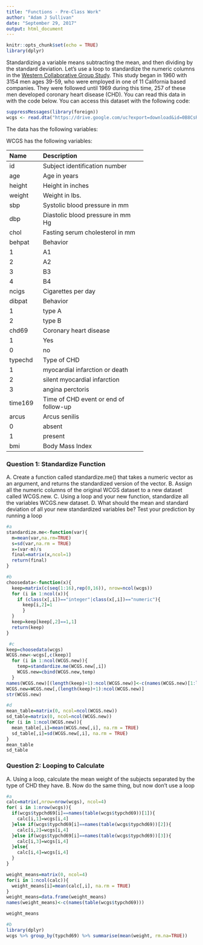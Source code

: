 ```yaml
---
title: "Functions - Pre-Class Work"
author: "Adam J Sullivan"
date: "September 29, 2017"
output: html_document
---
```


```r
knitr::opts_chunk$set(echo = TRUE)
library(dplyr)
```








Standardizing a variable means subtracting the mean, and then dividing by the standard deviation. Let’s use a loop to standardize the numeric columns in the [Western Collaborative Group Study](https://clinicaltrials.gov/ct2/show/NCT00005174). This study began in 1960 with 3154 men ages 39-59, who were employed in one of 11 California based companies. They were followed until 1969 during this time, 257 of these men developed coronary heart disease (CHD). You can read this data in with the code below. You can access this dataset with the following code:

```R

suppressMessages(library(foreign))
wcgs <- read.dta("https://drive.google.com/uc?export=download&id=0B8CsRLdwqzbzYWxfN3ExQllBQkU")
```

The data has the following variables:



WCGS has the following variables:

-----------------------------------------------------------
Name    Description
------- -------------------------------------------
id      Subject identification number

age     Age in years

height  Height in inches

weight  Weight in lbs.

sbp     Systolic blood pressure in mm 

dbp     Diastolic blood pressure in mm Hg

chol    Fasting serum cholesterol in mm 

behpat  Behavior

  1       A1

  2       A2

  3       B3

  4       B4

ncigs   Cigarettes per day

dibpat  Behavior

1       type A

2       type B

chd69   Coronary heart disease

1       Yes

0       no

typechd Type of CHD

1       myocardial infarction or death

2       silent myocardial infarction

3       angina perctoris

time169 Time of CHD event or end of follow-up

arcus   Arcus senilis

0       absent

1       present

bmi     Body Mass Index
-----------------------------------------------------------




### Question 1: Standardize Function

A. Create a function called standardize.me() that takes a numeric vector as an argument, and returns the standardized version of the vector. 
B. Assign all the numeric columns of the original WCGS dataset to a new dataset called WCGS.new.
C. Using a loop and your new function, standardize all the variables WCGS.new dataset.
D. What should the mean and standard deviation of all your new standardized variables be? Test your prediction by running a loop
```r
#a
standardize.me<-function(var){
  m=mean(var,na.rm=TRUE)
  s=sd(var,na.rm = TRUE)
  x=(var-m)/s
  final=matrix(x,ncol=1)
  return(final)
}

#b
choosedata<-function(x){
  keep=matrix(c(seq(1:16),rep(0,16)), nrow=ncol(wcgs))
  for (i in 1:ncol(x)){
    if (class(x[,i])=="integer"|class(x[,i])=="numeric"){ 
      keep[i,2]=1
      }
  }
  keep=keep[keep[,2]==1,1]
  return(keep)
}

 #c
keep=choosedata(wcgs)
WCGS.new<-wcgs[,c(keep)]
  for (i in 1:ncol(WCGS.new)){
    temp=standardize.me(WCGS.new[,i])
    WCGS.new=cbind(WCGS.new,temp)
  }
names(WCGS.new)[(length(keep)+1):ncol(WCGS.new)]<-c(names(WCGS.new)[1:length(keep)])
WCGS.new=WCGS.new[,(length(keep)+1):ncol(WCGS.new)]
str(WCGS.new)

#d
mean_table=matrix(0, ncol=ncol(WCGS.new))
sd_table=matrix(0, ncol=ncol(WCGS.new))
for (i in 1:ncol(WCGS.new)){ 
  mean_table[,i]=mean(WCGS.new[,i], na.rm = TRUE)
  sd_table[,i]=sd(WCGS.new[,i], na.rm = TRUE)
}
mean_table
sd_table
```



### Question 2: Looping to Calculate

A. Using a loop, calculate the mean weight of the subjects separated by the type of CHD they have.
B. Now do the same thing, but now don’t use a loop

```r
#a
calc=matrix(,nrow=nrow(wcgs), ncol=4)
for( i in 1:nrow(wcgs)){
  if(wcgs$typchd69[i]==names(table(wcgs$typchd69))[1]){
    calc[i,1]=wcgs[i,4]
  }else if(wcgs$typchd69[i]==names(table(wcgs$typchd69))[2]){
    calc[i,2]=wcgs[i,4]
  }else if(wcgs$typchd69[i]==names(table(wcgs$typchd69))[3]){ 
    calc[i,3]=wcgs[i,4]
  }else{
    calc[i,4]=wcgs[i,4]
  }
}

weight_means=matrix(0, ncol=4)
for(i in 1:ncol(calc)){
  weight_means[i]=mean(calc[,i], na.rm = TRUE)
}
weight_means=data.frame(weight_means)
names(weight_means)<-c(names(table(wcgs$typchd69)))

weight_means

#b
library(dplyr)
wcgs %>% group_by(typchd69) %>% summarise(mean(weight, rm.na=TRUE))
```